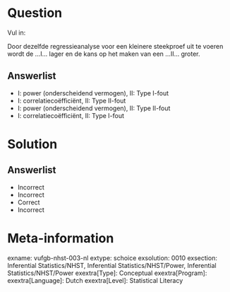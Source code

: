 Question
========
  
Vul in: 

Door dezelfde regressieanalyse voor een kleinere steekproef uit te voeren wordt de ...I...  lager en de kans op het maken van een ...II... groter.

  
Answerlist
----------
* I: power (onderscheidend vermogen),  II: Type I-fout
* I: correlatiecoëfficiënt,    II: Type II-fout
* I: power (onderscheidend vermogen),  II: Type II-fout
* I: correlatiecoëfficiënt,    II: Type I-fout

Solution
========

Answerlist
----------
* Incorrect
* Incorrect
* Correct
* Incorrect

Meta-information
================
exname: vufgb-nhst-003-nl
extype: schoice
exsolution: 0010
exsection: Inferential Statistics/NHST, Inferential Statistics/NHST/Power, Inferential Statistics/NHST/Power
exextra[Type]: Conceptual
exextra[Program]: 
exextra[Language]: Dutch
exextra[Level]: Statistical Literacy

